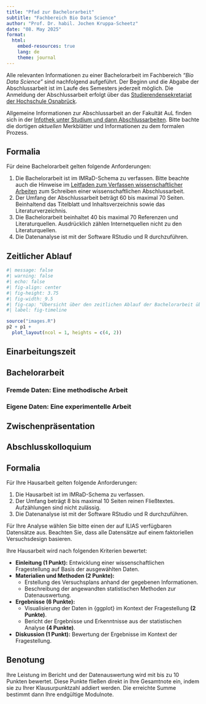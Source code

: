 ```yaml
---
title: "Pfad zur Bachelorarbeit"
subtitle: "Fachbereich Bio Data Science"
author: "Prof. Dr. habil. Jochen Kruppa-Scheetz"
date: "08. May 2025"
format:
  html:
    embed-resources: true
    lang: de
    theme: journal
---
```


Alle relevanten Informationen zu einer Bachelorarbeit im Fachbereich *"Bio Data Science"* sind nachfolgend aufgeführt. Der Beginn und die Abgabe der Abschlussarbeit ist im Laufe des Semesters jederzeit möglich. Die Anmeldung der Abschlussarbeit erfolgt über das [Studierendensekretariat der Hochschule Osnabrück](https://www.hs-osnabrueck.de/wir/organisation/organisationseinheiten/studierendensekretariat/). 

Allgemeine Informationen zur Abschlussarbeit an der Fakultät AuL finden sich in der  [Infothek unter Studium und dann Abschlussarbeiten](https://intranet.hs-osnabrueck.de/infothek/fakultaet-aul/studium/abschlussarbeiten/). Bitte bachte die dortigen *aktuellen* Merkblätter und Informationen zu dem formalen Prozess.

::: {.callout-note icon=false}
## Formalia
Für deine Bachelorarbeit gelten folgende Anforderungen:

1) Die Bachelorarbeit ist im IMRaD-Schema zu verfassen. Bitte beachte auch die Hinweise im [Leitfaden zum Verfassen wissenschaftlicher Arbeiten](https://intranet.hs-osnabrueck.de/index.php?eID=dumpFile&t=f&f=69598&token=ea18fc8431ccfbc422ae88c5f45a9963186870d8) zum Schreiben einer wissenschaftlichen Abschlussarbeit.
2) Der Umfang der Abschlussarbeit beträgt 60 bis maximal 70 Seiten. Beinhaltend das Titelblatt und Inhaltsverzeichnis sowie das Literaturverzeichnis.
3) Die Bachelorarbeit beinhaltet 40 bis maximal 70 Referenzen und Literaturquellen. Ausdrücklich zählen Internetquellen nicht zu den Literaturquellen.
4) Die Datenanalyse ist mit der Software RStudio und R durchzuführen.
:::

## Zeitlicher Ablauf 

```r
#| message: false
#| warning: false 
#| echo: false
#| fig-align: center
#| fig-height: 3.75
#| fig-width: 9.5
#| fig-cap: "Übersicht über den zeitlichen Ablauf der Bachelorarbeit über die zwölf Wochen Bearbeitungszeit sowie den optionalen vier Wochen Einarbeitungszeit. Nach der Abgabe schließt sich das Abschlusskoloquium an. Die Seitenzahlen dienen als grobe Orientierung und können individuell am Anfang abweichen."
#| label: fig-timeline

source("images.R")
p2 + p1 +
  plot_layout(ncol = 1, heights = c(4, 2))
```


## Einarbeitungszeit

## Bachelorarbeit

### Fremde Daten: Eine methodische Arbeit

### Eigene Daten: Eine experimentelle Arbeit

## Zwischenpräsentation

## Abschlusskolloquium

::: {.callout-note icon=false}
## Formalia
Für Ihre Hausarbeit gelten folgende Anforderungen:

1) Die Hausarbeit ist im IMRaD-Schema zu verfassen.
2) Der Umfang beträgt 8 bis maximal 10 Seiten reinen Fließtextes. Aufzählungen sind nicht zulässig.
3) Die Datenanalyse ist mit der Software RStudio und R durchzuführen.
:::

Für Ihre Analyse wählen Sie bitte einen der auf ILIAS verfügbaren Datensätze aus. Beachten Sie, dass alle Datensätze auf einem faktoriellen Versuchsdesign basieren.

Ihre Hausarbeit wird nach folgenden Kriterien bewertet:

- **Einleitung (1 Punkt):** Entwicklung einer wissenschaftlichen Fragestellung auf Basis der ausgewählten Daten.
- **Materialien und Methoden (2 Punkte):**
  - Erstellung des Versuchsplans anhand der gegebenen Informationen.
  - Beschreibung der angewandten statistischen Methoden zur Datenauswertung.
- **Ergebnisse (6 Punkte):**
  - Visualisierung der Daten in {ggplot} im Kontext der Fragestellung **(2 Punkte)**.
  - Bericht der Ergebnisse und Erkenntnisse aus der statistischen Analyse **(4 Punkte)**.
- **Diskussion (1 Punkt):** Bewertung der Ergebnisse im Kontext der Fragestellung.

## Benotung

Ihre Leistung im Bericht und der Datenauswertung wird mit bis zu 10 Punkten bewertet. Diese Punkte fließen direkt in Ihre Gesamtnote ein, indem sie zu Ihrer Klausurpunktzahl addiert werden. Die erreichte Summe bestimmt dann Ihre endgültige Modulnote.



